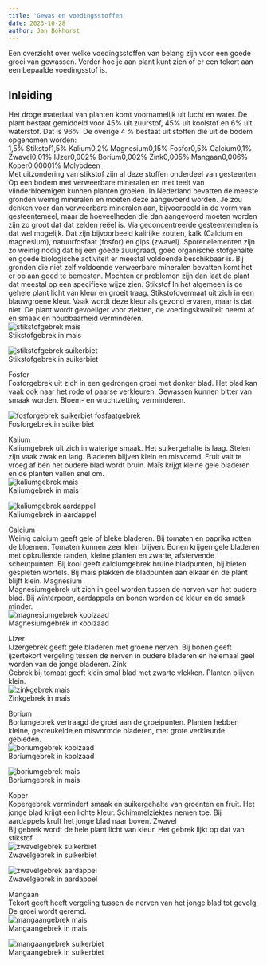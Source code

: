 ```yaml
---
title: 'Gewas en voedingsstoffen'
date: 2023-10-28
author: Jan Bokhorst
---
```


Een overzicht over welke voedingsstoffen van belang zijn voor een goede groei van gewassen. Verder hoe je aan plant kunt zien of er een tekort aan een bepaalde voedingsstof is.

  

## Inleiding

  

Het droge materiaal van planten komt voornamelijk uit lucht en water. De plant bestaat gemiddeld voor 45% uit zuurstof, 45% uit koolstof en 6% uit waterstof. Dat is 96%. De overige 4 % bestaat uit stoffen die uit de bodem opgenomen worden:  
1,5% Stikstof1,5% Kalium0,2% Magnesium0,15% Fosfor0,5% Calcium0,1% Zwavel0,01% IJzer0,002% Borium0,002% Zink0,005% Mangaan0,006% Koper0,00001% Molybdeen  
Met uitzondering van stikstof zijn al deze stoffen onderdeel van gesteenten. Op een bodem met verweerbare mineralen en met teelt van vlinderbloemigen kunnen planten groeien. In Nederland bevatten de meeste gronden weinig mineralen en moeten deze aangevoerd worden. Je zou denken voer dan verweerbare mineralen aan, bijvoorbeeld in de vorm van gesteentemeel, maar de hoeveelheden die dan aangevoerd moeten worden zijn zo groot dat dat zelden reëel is. Via geconcentreerde gesteentemelen is dat wel mogelijk. Dat zijn bijvoorbeeld kalirijke zouten, kalk (Calcium en magnesium), natuurfosfaat (fosfor) en gips (zwavel). Sporenelementen zijn zo weinig nodig dat bij een goede zuurgraad, goed organische stofgehalte en goede biologische activiteit er meestal voldoende beschikbaar is. Bij gronden die niet zelf voldoende verweerbare mineralen bevatten komt het er op aan goed te bemesten. Mochten er problemen zijn dan laat de plant dat meestal op een specifieke wijze zien. Stikstof In het algemeen is de gehele plant licht van kleur en groeit traag. Stikstofovermaat uit zich in een blauwgroene kleur. Vaak wordt deze kleur als gezond ervaren, maar is dat niet. De plant wordt gevoeliger voor ziekten, de voedingskwaliteit neemt af en smaak en houdbaarheid verminderen.   
![stikstofgebrek mais](../img/maisngebrek-1920w.jpg)   
Stikstofgebrek in mais

 

  
![stikstofgebrek suikerbiet](../img/ngebrekbiet-1920w.jpg)   
Stikstofgebrek in suikerbiet

 

Fosfor  
Fosforgebrek uit zich in een gedrongen groei met donker blad. Het blad kan vaak ook naar het rode of paarse verkleuren. Gewassen kunnen bitter van smaak worden. Bloem- en vruchtzetting verminderen.  
  
   
![fosforgebrek suikerbiet fosfaatgebrek](../img/D0691-1920w.jpg)   
Fosforgebrek in suikerbiet

 

Kalium  
Kaliumgebrek uit zich in waterige smaak. Het suikergehalte is laag. Stelen zijn vaak zwak en lang. Bladeren blijven klein en misvormd. Fruit valt te vroeg af ben het oudere blad wordt bruin. Maïs krijgt kleine gele bladeren en de planten vallen snel om.   
![kaliumgebrek mais](../img/M0689-1920w.jpg)   
Kaliumgebrek in mais

 

  
![kaliumgebrek aardappel](../img/M2294-1920w.jpg)   
Kaliumgebrek in aardappel

 

Calcium  
Weinig calcium geeft gele of bleke bladeren. Bij tomaten en paprika rotten de bloemen. Tomaten kunnen zeer klein blijven. Bonen krijgen gele bladeren met opkrullende randen, kleine planten en zwarte, afstervende scheutpunten. Bij kool geeft calciumgebrek bruine bladpunten, bij bieten gespleten wortels. Bij maïs plakken de bladpunten aan elkaar en de plant blijft klein. Magnesium  
Magnesiumgebrek uit zich in geel worden tussen de nerven van het oudere blad. Bij winterpeen, aardappels en bonen worden de kleur en de smaak minder.   
![magnesiumgebrek koolzaad](../img/M1034-1920w.jpg)   
Magnesiumgebrek in koolzaad

 

IJzer  
IJzergebrek geeft gele bladeren met groene nerven. Bij bonen geeft ijzertekort vergeling tussen de nerven in oudere bladeren en helemaal geel worden van de jonge bladeren. Zink  
Gebrek bij tomaat geeft klein smal blad met zwarte vlekken. Planten blijven klein.   
![zinkgebrek mais](../img/K0443-1920w.jpg)   
Zinkgebrek in mais

 

Borium  
Boriumgebrek vertraagd de groei aan de groeipunten. Planten hebben kleine, gekreukelde en misvormde bladeren, met grote verkleurde gebieden.   
![boriumgebrek koolzaad](../img/M1033-1920w.jpg)   
Boriumgebrek in koolzaad

 

  
![boriumgebrek mais](../img/k1598_custom-1920w.jpg)   
Boriumgebrek in mais

 

Koper  
Kopergebrek vermindert smaak en suikergehalte van groenten en fruit. Het jonge blad krijgt een lichte kleur. Schimmelziektes nemen toe. Bij aardappels krult het jonge blad naar boven. Zwavel  
Bij gebrek wordt de hele plant licht van kleur. Het gebrek lijkt op dat van stikstof.   
![zwavelgebrek suikerbiet](../img/K1272-1920w.jpg)   
Zwavelgebrek in suikerbiet

 

  
![zwavelgebrek aardappel](../img/M2207-1920w.jpg)   
Zwavelgebrek in aardappel

 

Mangaan  
Tekort geeft heeft vergeling tussen de nerven van het jonge blad tot gevolg. De groei wordt geremd.   
![mangaangebrek mais](../img/K0433-1920w.jpg)   
Mangaangebrek in mais

 

  
![mangaangebrek suikerbiet](../img/K0455-1920w.jpg)   
Mangaangebrek in suikerbiet

 




